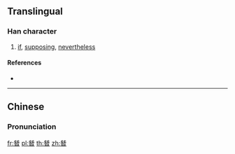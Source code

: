 ==Translingual==
{{Han etyl}}

===Han character===
{{Han char|rn=73|rad=曰|as=08|sn=12|four=11601|canj=MUA|ids=⿱⿰旡旡曰}}

# [[if]], [[supposing]], [[nevertheless]]

====References====
* {{Han ref|kx=0503.070|dkj=14302|dj=0878.010|hdz=21518.020|uh=6701|ud=26369|bh=D9A9|bd=55721}}

----

==Chinese==
{{zh-forms}}

===Pronunciation===
{{zh-pron
|m=cǎn
|c=caam2
|mc=y
|oc=y
|ma=
|cat=con,v,adv
}}

[[fr:朁]]
[[pl:朁]]
[[th:朁]]
[[zh:朁]]